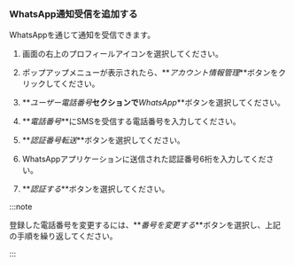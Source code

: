 ### WhatsApp通知受信を追加する

WhatsAppを通じて通知を受信できます。

<ImgLang img='set-event-whatsapp-notification.png' desc='WhatsApp'/>

1.  画面の右上のプロフィールアイコンを選択してください。 

2.  ポップアップメニューが表示されたら、**_アカウント情報管理_**ボタンをクリックしてください。 

3.  **_ユーザー電話番号_**セクションで**_WhatsApp_**ボタンを選択してください。 

4.  **_電話番号_**にSMSを受信する電話番号を入力してください。

5.  **_認証番号転送_**ボタンを選択してください。

6.  WhatsAppアプリケーションに送信された認証番号6桁を入力してください。

7.  **_認証する_**ボタンを選択してください。

:::note

登録した電話番号を変更するには、**_番号を変更する_**ボタンを選択し、上記の手順を繰り返してください。

:::
